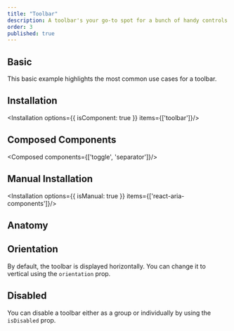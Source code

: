 ```yaml
---
title: "Toolbar"
description: A toolbar's your go-to spot for a bunch of handy controls like buttons, dropdowns, and checkboxes. Navigate through 'em using your arrow keys smooth and simple!
order: 3
published: true
---
```



## Basic
This basic example highlights the most common use cases for a toolbar.
<How isCenter={false} toUse="controls/toolbar/toolbar-demo" />

## Installation
<Installation options={{ isComponent: true }} items={['toolbar']}/>

## Composed Components
<Composed components={['toggle', 'separator']}/>

## Manual Installation
<Installation options={{ isManual: true }} items={['react-aria-components']}/>

<SourceCode toShow='toolbar'/>

## Anatomy
<Anatomy show='toolbar-anatomy'/>

## Orientation
By default, the toolbar is displayed horizontally. You can change it to vertical using the `orientation` prop.
<How isCenter={false} toUse="controls/toolbar/toolbar-orientation-demo" />

## Disabled
You can disable a toolbar either as a group or individually by using the `isDisabled` prop.
<How isCenter={false} toUse="controls/toolbar/toolbar-disabled-demo" />

